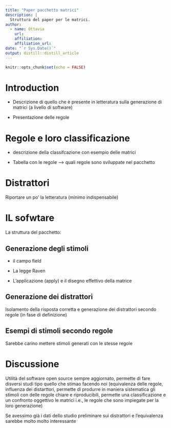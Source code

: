 ```yaml
---
title: "Paper pacchetto matrici"
description: |
  Struttura del paper per le matrici.
author:
  - name: Ottavia 
    url: 
    affiliation: 
    affiliation_url: 
date: "`r Sys.Date()`"
output: distill::distill_article
---
```


```r
knitr::opts_chunk$set(echo = FALSE)
```

# Introduction

- Descrizione di quello che è presente in letteratura sulla generazione di matrici (a livello di software)

- Presentazione delle regole 


# Regole e loro classificazione

- descrizione della classifcazione con esempio delle matrici

- Tabella con le regole --> quali regole sono sviluppate nel pacchetto

# Distrattori

Riportare un po' la letteratura (minimo indispensabile)

# IL sofwtare 

La struttura del pacchetto: 

## Generazione degli stimoli 

- il campo field 

- La legge Raven 

- L'applicazione (apply) e il disegno effettivo della matrice 


## Generazione dei distrattori

Isolamento della risposta corretta e generazione dei distrattori secondo regole (in fase di definizione)

## Esempi di stimoli secondo regole 

Sarebbe carino mettere stimoli generati con le stesse regole 

# Discussione

Utilità del software open source sempre aggiornato, permette di fare disversi studi tipo quello che stimao facendo noi (equivalenza delle regole, influenza dei distarttori, permette di produrre in maniera sistematica gli stimoli con delle regole chiare e riproducibili, permette una classificazione e un confronto oggettivo le matrici i.e., le regole che sono impiegate per la loro generazione)


Se avessimo già i dati dello studio preliminare sui distrattori e l'equivalenza sarebbe molto molto interessante


